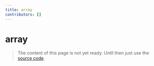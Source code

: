 ```yaml
---
title: array
contributors: []
---
```


# array

> The content of this page is not yet ready. Until then just use the [source code](https://github.com/fabian-hiller/valibot/blob/main/library/src/schemas/array/array.ts).
